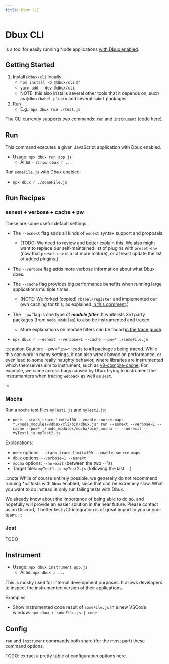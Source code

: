 ```yaml
---
title: Dbux CLI
---
```


# Dbux CLI


<TOC toc={toc} />

<CodeLink path="dbux-cli" /> is a tool for easily running Node applications [with Dbux enabled](../runtime-analysis/02-enable-dbux.mdx).


## Getting Started

1. Install `@dbux/cli` locally:
   * `npm install -D @dbux/cli` or
   * `yarn add --dev @dbux/cli`
   * NOTE: this also installs several other tools that it depends on, such as `@dbux/babel-plugin` and several `babel` packages.
2. Run
   * E.g.: `npx dbux run ./test.js`


The CLI currently supports two commands: [`run`](#run) and [`instrument`](#instrument) (<CodeLink path="dbux-cli/src/commands">code here</CodeLink>).


## Run

This command executes a given JavaScript application with Dbux enabled.

* Usage: `npx dbux run app.js`
  * Alias = `r`: `npx dbux r ...`

Run `someFile.js` with Dbux enabled:

* `npx dbux r ./someFile.js`

## Run Recipes

### esnext + verbose + cache + pw

These are some useful default settings.

* The `--esnext` flag adds all kinds of `esnext` syntax support and proposals.
  * (TODO: We need to review and better explain this. We also might want to replace our self-maintained list of plugins with `preset-env` (now that `preset-env` is a lot more mature), or at least update the list of added plugins.)
* The `--verbose` flag adds more verbose information about what Dbux does.
* The `--cache` flag provides big performance benefits when running large applications multiple times.
  * (NOTE: We forked (copied) `@babel/register` and implemented our own caching for this, as explained [in this comment](https://github.com/babel/babel/issues/5667#issuecomment-888339734).)
* The `--pw` flag is one type of ***module filter***. It whitelists 3rd party packages (from `node_modules`) to also be instrumented and traced.
  * More explanations on module filters can be found [in the trace guide](../guides/01-runtime-trace-filtering.mdx).

* `npx dbux r --esnext --verbose=1 --cache --pw=* ./someFile.js`

:::caution Caution: --pw=*
`pw=*` leads to **all** packages being traced. While this can work in many settings, it can also wreak havoc on performance, or even lead to some really naughty behavior, where libraries are instrumented which themselves aim to instrument, such as [v8-compile-cache](https://www.npmjs.com/package/v8-compile-cache). For example, we came across bugs caused by Dbux trying to instrument the instrumenters when tracing `webpack` as well as `Jest`.

<!-- We will have to find better ways of dealing with or detecting potentially nasty code. -->
<!-- Most of this caused by the Dynamic Callback Patcher. When it is disabled, almost everything will run smoothly. -->
:::


### Mocha

Run a `mocha` test files `myTest1.js` and `myTest2.js`:

* `node --stack-trace-limit=100 --enable-source-maps "./node_modules/@dbux/cli/bin/dbux.js" run --esnext --verbose=1 --cache --pw=* ./node_modules/mocha/bin/_mocha -- --no-exit -- myTest1.js myTest2.js`

Explanations:

* `node` options: `--stack-trace-limit=100 --enable-source-maps`
* `dbux` options: `--verbose=1 --esnext`
* `mocha` options: `--no-exit` (between the two `--`'s)
* Target files: `myTest1.js myTest2.js` (following the last `--`)


:::note
While of course entirely possible, we generally do not recommend running **all tests* with `Dbux` enabled, since that can be extremely slow. What you want to do instead is only run failing tests with Dbux.

We already know about the importance of being able to do so, and hopefully will provide an easier solution in the near future. Please contact us on Discord, if better test-/CI-integration is of great import to you or your team.
:::

### Jest

TODO

<!-- TODO: fix javascript-algorithms and update this -->


## Instrument

* Usage: `npx dbux instrument app.js`
  * Alias: `npx dbux i ...`

This is mostly used for internal development purposes. It allows developers to inspect the instrumented version of their applications.

Examples:

* Show instrumented code result of `someFile.js` in a new VSCode window: `npx dbux i someFile.js | code -`


## Config

`run` and `instrument` commands both share (for the most part) <CodeLink path="dbux-cli/src/util/commandCommons.js">these command options</CodeLink>.

TODO: extract a pretty table of configuration options here.




<!-- 

## Files and Folders

In addition to the `src` and `dist` folders, it contains a `lib` folder which contains some scripts that are used in several command line utilitiies throughout the project structure (mostly in `webpack.config`s and `publish.js`) and do not require babel'ing.


# Caveats

* When using `@dbux/cli` with `--esnext`, it sometimes cannot find Babel plugins.
   * NOTE: this should be solved now, if `@dbux/cli` is installed locally -> `@dbux/cli` has everything it needs listed as dependency.
   * To make things easier to use, we employ `module-alias` to alias all relevant dependencies (see [`linkOwnDependencies.js`](src/linkOwnDependencies.js))
   * Internally, `module-alias` [overwrites ` Module._resolveFilename`](https://github.com/ilearnio/ module-alias/blob/dev/index.js#L29)
   * However, Babel's own plugin resolution ignores that (because it uses [browserify/resolve](https://github.com/browserify/resolve/blob/master/lib/sync.js#L95) which does not care about aliases)
   * Meaning that when using `--esnext`, babel plugins cannot be found and, must either be installed or linked to a local `node_modules` folder in `cwd` or any of its parent directories.
   * TODO: explain this better. -->
